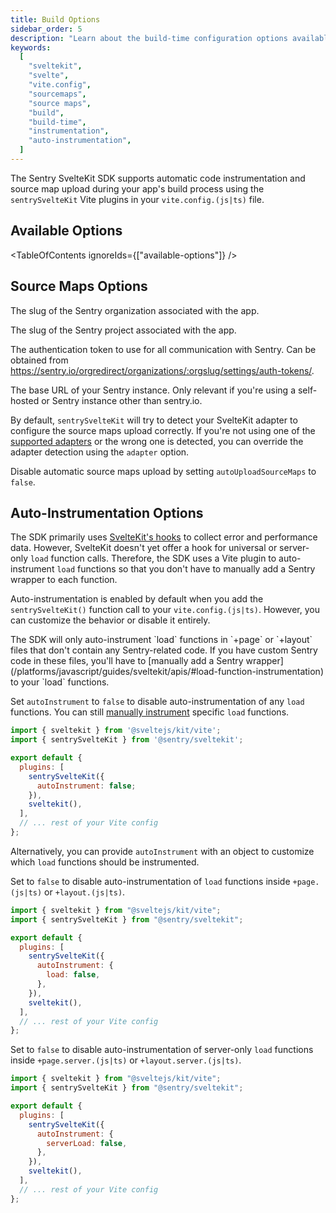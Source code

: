 ```yaml
---
title: Build Options
sidebar_order: 5
description: "Learn about the build-time configuration options available for the SvelteKit SDK."
keywords:
  [
    "sveltekit",
    "svelte",
    "vite.config",
    "sourcemaps",
    "source maps",
    "build",
    "build-time",
    "instrumentation",
    "auto-instrumentation",
  ]
---
```


The Sentry SvelteKit SDK supports automatic code instrumentation and source map upload during your app's build process using the `sentrySvelteKit` Vite plugins in your `vite.config.(js|ts)` file.

## Available Options

<TableOfContents ignoreIds={["available-options"]} />

## Source Maps Options

<SdkOption name="sourceMapsUploadOptions.org" type="string" envVar="SENTRY_ORG">

The slug of the Sentry organization associated with the app.

</SdkOption>

<SdkOption name="sourceMapsUploadOptions.project" type="string" envVar="SENTRY_PROJECT">

The slug of the Sentry project associated with the app.

</SdkOption>

<SdkOption name="sourceMapsUploadOptions.authToken" type="string" envVar="SENTRY_AUTH_TOKEN">

The authentication token to use for all communication with Sentry. Can be obtained from https://sentry.io/orgredirect/organizations/:orgslug/settings/auth-tokens/.

</SdkOption>

<SdkOption name="sourceMapsUploadOptions.url" type="string" envVar="SENTRY_URL" defaultValue="https://sentry.io/">

The base URL of your Sentry instance. Only relevant if you're using a self-hosted or Sentry instance other than sentry.io.

</SdkOption>

<SdkOption name="adapter" type="string">

By default, `sentrySvelteKit` will try to detect your SvelteKit adapter to configure the source maps upload correctly. If you're not using one of the [supported adapters](/platforms/javascript/guides/sveltekit/) or the wrong one is detected, you can override the adapter detection using the `adapter` option.

</SdkOption>

<SdkOption name="autoUploadSourceMaps" type="boolean">

Disable automatic source maps upload by setting `autoUploadSourceMaps` to `false`.

</SdkOption>

## Auto-Instrumentation Options

The SDK primarily uses [SvelteKit's hooks](https://kit.svelte.dev/docs/hooks) to collect error and performance data. However, SvelteKit doesn't yet offer a hook for universal or server-only `load` function calls. Therefore, the SDK uses a Vite plugin to auto-instrument `load` functions so that you don't have to manually add a Sentry wrapper to each function.

Auto-instrumentation is enabled by default when you add the `sentrySvelteKit()` function call to your `vite.config.(js|ts)`.
However, you can customize the behavior or disable it entirely.

<Alert>
  The SDK will only auto-instrument `load` functions in `+page` or `+layout`
  files that don't contain any Sentry-related code. If you have custom Sentry
  code in these files, you'll have to [manually add a Sentry
  wrapper](/platforms/javascript/guides/sveltekit/apis/#load-function-instrumentation)
  to your `load` functions.
</Alert>

<SdkOption name="autoInstrument" type="boolean | object" defaultValue="true">

Set `autoInstrument` to `false` to disable auto-instrumentation of any `load` functions. You can still [manually instrument](/platforms/javascript/guides/sveltekit/apis/#load-function-instrumentation) specific `load` functions.

```javascript {filename:vite.config.(js|ts)} {7}
import { sveltekit } from '@sveltejs/kit/vite';
import { sentrySvelteKit } from '@sentry/sveltekit';

export default {
  plugins: [
    sentrySvelteKit({
      autoInstrument: false;
    }),
    sveltekit(),
  ],
  // ... rest of your Vite config
};
```

Alternatively, you can provide `autoInstrument` with an object to customize which `load` functions should be instrumented.

</SdkOption>

<SdkOption name="autoInstrument.load" type="boolean" defaultValue="true">

Set to `false` to disable auto-instrumentation of `load` functions inside `+page.(js|ts)` or `+layout.(js|ts)`.

```javascript {filename:vite.config.(js|ts)} {7-10}
import { sveltekit } from "@sveltejs/kit/vite";
import { sentrySvelteKit } from "@sentry/sveltekit";

export default {
  plugins: [
    sentrySvelteKit({
      autoInstrument: {
        load: false,
      },
    }),
    sveltekit(),
  ],
  // ... rest of your Vite config
};
```

</SdkOption>

<SdkOption name="autoInstrument.serverLoad" type="boolean" defaultValue="true">

Set to `false` to disable auto-instrumentation of server-only `load` functions inside `+page.server.(js|ts)` or `+layout.server.(js|ts)`.

```javascript {filename:vite.config.(js|ts)} {7-10}
import { sveltekit } from "@sveltejs/kit/vite";
import { sentrySvelteKit } from "@sentry/sveltekit";

export default {
  plugins: [
    sentrySvelteKit({
      autoInstrument: {
        serverLoad: false,
      },
    }),
    sveltekit(),
  ],
  // ... rest of your Vite config
};
```

</SdkOption>
